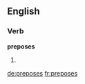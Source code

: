 ==English==

===Verb===
'''preposes'''

# {{third-person singular of|prepose}}

[[de:preposes]]
[[fr:preposes]]